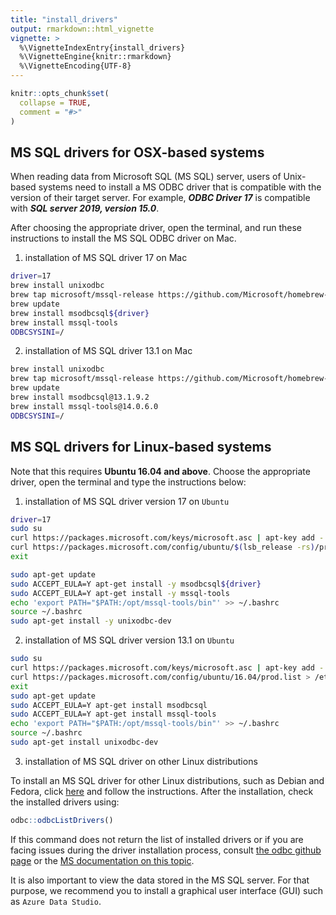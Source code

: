 ```yaml
---
title: "install_drivers"
output: rmarkdown::html_vignette
vignette: >
  %\VignetteIndexEntry{install_drivers}
  %\VignetteEngine{knitr::rmarkdown}
  %\VignetteEncoding{UTF-8}
---
```


```r
knitr::opts_chunk$set(
  collapse = TRUE,
  comment = "#>"
)
```


## MS SQL drivers for OSX-based systems

When reading data from Microsoft SQL (MS SQL) server, users of Unix-based systems need to install a MS ODBC driver that is compatible with the version of their target server. For example, ***ODBC Driver 17***  is compatible with  ***SQL server 2019, version 15.0***.

After choosing the appropriate driver, open the terminal, and run these instructions to install the MS SQL ODBC driver on Mac.  
 
1. installation of MS SQL driver 17 on Mac

```bash
driver=17
brew install unixodbc
brew tap microsoft/mssql-release https://github.com/Microsoft/homebrew-mssql-release
brew update
brew install msodbcsql${driver}
brew install mssql-tools
ODBCSYSINI=/
```

2. installation of MS SQL driver 13.1 on Mac

```bash
brew install unixodbc
brew tap microsoft/mssql-release https://github.com/Microsoft/homebrew-mssql-release
brew update
brew install msodbcsql@13.1.9.2
brew install mssql-tools@14.0.6.0
ODBCSYSINI=/
```

## MS SQL drivers for Linux-based systems

Note that this requires **Ubuntu 16.04 and above**. Choose the appropriate driver, open the terminal and type the instructions below: 

1. installation of MS SQL driver version 17 on `Ubuntu`

```bash
driver=17
sudo su
curl https://packages.microsoft.com/keys/microsoft.asc | apt-key add -
curl https://packages.microsoft.com/config/ubuntu/$(lsb_release -rs)/prod.list > /etc/apt/sources.list.d/mssql-release.list
exit

sudo apt-get update
sudo ACCEPT_EULA=Y apt-get install -y msodbcsql${driver}
sudo ACCEPT_EULA=Y apt-get install -y mssql-tools
echo 'export PATH="$PATH:/opt/mssql-tools/bin"' >> ~/.bashrc
source ~/.bashrc
sudo apt-get install -y unixodbc-dev
```

2. installation of MS SQL driver version 13.1 on `Ubuntu`

```bash
sudo su
curl https://packages.microsoft.com/keys/microsoft.asc | apt-key add -
curl https://packages.microsoft.com/config/ubuntu/16.04/prod.list > /etc/apt/sources.list.d/mssql-release.list
exit
sudo apt-get update
sudo ACCEPT_EULA=Y apt-get install msodbcsql
sudo ACCEPT_EULA=Y apt-get install mssql-tools
echo 'export PATH="$PATH:/opt/mssql-tools/bin"' >> ~/.bashrc
source ~/.bashrc
sudo apt-get install unixodbc-dev
```

3. installation of MS SQL driver on other Linux distributions 

To install an MS SQL driver for other Linux distributions, such as Debian and Fedora, click [here](https://learn.microsoft.com/en-us/sql/connect/odbc/linux-mac/installing-the-microsoft-odbc-driver-for-sql-server?view=sql-server-ver15&tabs=ubuntu18-install%2Cubuntu17-install%2Cubuntu16-install%2Cubuntu16-13-install%2Crhel7-offline) and follow the instructions. After the  installation, check the installed drivers using:      

```r
odbc::odbcListDrivers()
```

If this command  does not return the list of installed drivers or if you are facing issues during the driver installation process, consult [the odbc github page](https://github.com/r-dbi/odbc#installation) or the [MS documentation on this topic](https://learn.microsoft.com/en-us/sql/connect/odbc/linux-mac/install-microsoft-odbc-driver-sql-server-macos?view=sql-server-ver15). 

It is also important to view the data stored in the MS SQL server. For that purpose, we recommend you to install a graphical user interface (GUI) such as `Azure Data Studio`.
